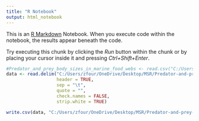 ```yaml
---
title: "R Notebook"
output: html_notebook
---
```


This is an [R Markdown](http://rmarkdown.rstudio.com) Notebook. When you execute code within the notebook, the results appear beneath the code. 

Try executing this chunk by clicking the *Run* button within the chunk or by placing your cursor inside it and pressing *Ctrl+Shift+Enter*. 

```r

#Predator_and_prey_body_sizes_in_marine_food_webs <- read.csv("C:/Users/zfour/OneDrive/Desktop/MSR/Predator-and-prey-body-sizes-in-marine-food-webs/Predator_and_prey_body_sizes_in_marine_food_webs.csv", sep="")
data <- read.delim("C:/Users/zfour/OneDrive/Desktop/MSR/Predator-and-prey-body-sizes-in-marine-food-webs/Predator_and_prey_body_sizes_in_marine_food_webs.csv",
                   header = TRUE,
                   sep = "\t",
                   quote = "",
                   check.names = FALSE,
                   strip.white = TRUE)

```

```r
write.csv(data, "C:/Users/zfour/OneDrive/Desktop/MSR/Predator-and-prey-body-sizes-in-marine-food-webs/data.csv", row.names = FALSE)

```

